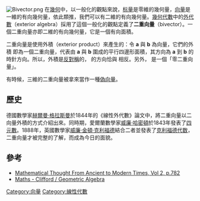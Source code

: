 {{Expand language|en|time=2018-06-16T08:55:49+00:00}}
[[File:Bivector.png|thumb]]
在[[幾何|幾何]]中，以一般化的觀點來說，[[标量|标量]]是零維的幾何量，[[矢量|向量]]是一維的有向幾何量，依此類推，我們可以有二維的有向幾何量。[[幾何代數|幾何代數]]中的[[外代數|外代數]]（exterior algebra）採用了這個一般化的觀點定義了'''二重向量'''（bivector）。一個二重向量亦即二維的有向幾何量，它是一個有向面積。

二重向量是使用外積（exterior product）來產生的：令 '''a''' 與 '''b''' 為向量，它們的外積 {{nowrap|'''a''' ∧ '''b'''}} 即為一個二重向量，代表由 '''a''' 與 '''b''' 圍成的平行四邊形面積，其方向為 '''a''' 到 '''b''' 的時針方向。所以，外積是[[反对称关系|反對稱]]的，{{nowrap|'''a''' ∧ '''b'''}} 的方向恰與 {{nowrap|'''b''' ∧ '''a'''}} 相反。另外，{{nowrap|'''a''' ∧ '''a'''}} 是一個「零二重向量」。

有時候，三維的二重向量被拿來當作一種[[赝矢量|偽向量]]。
{{TOC limit}}

== 歷史 ==
德國數學家[[赫爾曼·格拉斯曼|赫爾曼·格拉斯曼]]於1844年的《線性外代數》論文中，將二重向量以二向量外積的方式介紹出來。同時期，愛爾蘭數學家[[威廉·哈密頓|威廉·哈密頓]]於1843年發表了[[四元數|四元數]]。1888年，英國數學家[[威廉·金頓·克利福德|威廉·金頓·克利福德]]結合二者並發表了[[克利福德代数|克利福德代数]]，二重向量才被完整的了解，而成為今日的面貌。

==參考==
* [http://books.google.com.tw/books?id=VOcUBvbUXlEC&pg=PA782#v=onepage&q&f=false Mathematical Thought From Ancient to Modern Times, Vol 2, p.782]{{Wayback|url=http://books.google.com.tw/books?id=VOcUBvbUXlEC&pg=PA782#v=onepage&q&f=false |date=20141008145943 }}
* [http://www.euclideanspace.com/maths/algebra/clifford/index.htm Maths - Clifford / Geometric Algebra]{{Wayback|url=http://www.euclideanspace.com/maths/algebra/clifford/index.htm |date=20200604215538 }}

[[Category:向量|Category:向量]]
[[Category:線性代數|Category:線性代數]]